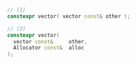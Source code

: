 ```cpp
// (1)
constexpr vector( vector const& other );

// (2)
constexpr vector(
  vector const&	    other,
  Allocator const&  alloc
);
```